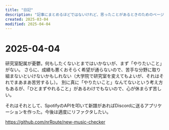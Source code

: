 ```yaml
---
title: "日記"
description: "記事にまとめるほどではないけれど、思ったことがあるときのためのページです。"
created: 2025-03-04
modified: 2025-04-04
---
```



# 2025-04-04

研究室配属が憂鬱。何もしたくないとまではいかないが、まず「やりたいこと」がない。
さらに、成績も悪くおそらく希望が通らないので、苦手な分野に取り組まないといけないかもしれない（大学院で研究室を変えてもよいが、それはそれでまあまあ苦労するし）。
別に真に「やりたいこと」なんてないという考え方もあるが、「ひとまずやれること」があるわけでもないので、心が休まらず苦しい。

それはそれとして、SpotifyのAPIを叩いて新譜があればDiscordに送るアプリケーションを作った。今後は適度にリファクタしたい。

https://github.com/nrRoute/new-music-checker
